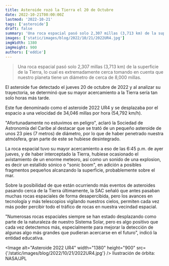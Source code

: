 ```yaml
---
title: Asteroide rozó la Tierra el 20 de Octubre
date: 2022-10-21T08:00:00Z
lastmod: '2022-10-21'
tags: ['asteroide']
draft: false
summary: 'Una roca espacial pasó solo 2,307 millas (3,713 km) de la superficie de la Tierra, lo cual es extremadamente cerca tomando en cuenta que nuestro planeta tiene un diámetro de cerca de 8,000 millas.'
images: ['static/images/blog/2022/10/21/2022UR4.jpg']
imgWidth: 1380
imgHeight: 900
authors: ['eddie']
---
```


> Una roca espacial pasó solo 2,307 millas (3,713 km) de la superficie de la Tierra, lo cual es extremadamente cerca tomando en cuenta que nuestro planeta tiene un diámetro de cerca de 8,000 millas.

El asteroide fue detectado el jueves 20 de octubre de 2022 y al analizar su trayectoria, se determinó que su mayor acercamiento a la Tierra sería tan solo horas más tarde.

Este fue denominado como el asteroide 2022 UR4 y se desplazaba por el espacio a una velocidad de 34,046 millas por hora (54,792 km/h).

"Afortunadamente no estuvimos en peligro", aclaró la Sociedad de Astronomía del Caribe al destacar que se trató de un pequeño asteroide de unos 23 pies (7 metros) de diámetro, por lo que de haber penetrado nuestra atmósfera, gran parte de este se hubiese desintegrado.

La roca espacial tuvo su mayor acercamiento a eso de las 6:45 p.m. de ayer jueves, y de haber interceptado la Tierra, hubiese ocasionado el avistamiento de un enorme meteoro, así como un sonido de una explosion, es decir un estallido sónico o "sonic boom", en adición a posibles fragmentos pequeños alcanzando la superficie, probablemente sobre el mar.

Sobre la posibilidad de que están ocurriendo más eventos de asteroides pasando cerca de la Tierra últimamente, la SAC señaló que antes pasaban muchas rocas espaciales de forma desapercibida, pero los avances en tecnología y más telescopios vigilando nuestros cielos, permiten cada vez más poder percibir todo el tráfico de rocas en nuestra vecindad espacial.

"Numerosas rocas espaciales siempre se han estado desplazando como parte de la naturaleza de nuestro Sistema Solar, pero es algo positivo que cada vez detectemos más, especialmente para mejorar la detección de algunas algo más grandes que pudieran acercarse en el futuro", indicó la entidad educativa.

<Image
  alt="Asteroide 2022 UR4"
  width="1380"
  height="900"
  src={'/static/images/blog/2022/10/21/2022UR4.jpg'}
/>
<ImageCaption>Ilustración de órbita: NASA/JPL</ImageCaption>
<br />
